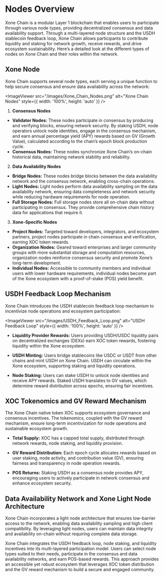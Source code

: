 
# Nodes Overview

Xone Chain is a modular Layer 1 blockchain that enables users to participate through various node types, providing decentralized consensus and data availability support. Through a multi-layered node structure and the USDH stablecoin feedback loop, Xone Chain allows participants to contribute liquidity and staking for network growth, receive rewards, and drive ecosystem sustainability. Here’s a detailed look at the different types of nodes on Xone Chain and their roles within the network.

## Xone Node

Xone Chain supports several node types, each serving a unique function to help secure consensus and ensure data availability across the network:

<ImageViewer src="/images/Xone_Chain_Nodes.png" alt="Xone Chain Nodes" style={{ width: '100%', height: 'auto' }} />

1. **Consensus Nodes**

* **Validator Nodes:** These nodes participate in consensus by producing and verifying blocks, ensuring network security. By staking USDH, node operators unlock node identities, engage in the consensus mechanism, and earn annual percentage yield (APY) rewards based on GV (Growth Value), calculated according to the chain’s epoch block production cycle.
* **Consensus Nodes:** These nodes synchronize Xone Chain’s on-chain historical data, maintaining network stability and reliability.

2. **Data Availability Nodes**

* **Bridge Nodes:** These nodes bridge blocks between the data availability network and the consensus network, enabling cross-chain operations.
* **Light Nodes:** Light nodes perform data availability sampling on the data availability network, ensuring data completeness and network security while reducing hardware requirements for node operation.
* **Full Storage Nodes:** Full storage nodes store all on-chain data without participating in consensus. They provide comprehensive chain history data for applications that require it.

3. **Xone-Specific Nodes**

* **Project Nodes:** Targeted toward developers, integrators, and ecosystem partners, project nodes participate in chain consensus and verification, earning XOC token rewards.
* **Organization Nodes:** Geared toward enterprises and larger community groups with more substantial storage and computation resources, organization nodes reinforce consensus security and promote Xone’s long-term development.
* **Individual Nodes:** Accessible to community members and individual users with lower hardware requirements, individual nodes become part of the Xone ecosystem with a proof-of-stake (POS) yield benefit.

## USDH Feedback Loop Mechanism

Xone Chain introduces the USDH stablecoin feedback loop mechanism to incentivize node operations and ecosystem participation:

<ImageViewer src="/images/USDH_Feedback_Loop.png" alt="USDH Feedback Loop" style={{ width: '100%', height: 'auto' }} />

- **Liquidity Provider Rewards:**
Users providing USDH/USDC liquidity pairs on decentralized exchanges (DEXs) earn XOC token rewards, fostering liquidity within the Xone ecosystem.

- **USDH Minting:**
Users bridge stablecoins like USDC or USDT from other chains and mint USDH on Xone Chain. USDH can circulate within the Xone ecosystem, supporting staking and liquidity operations.

- **Node Staking:**
Users can stake USDH to unlock node identities and receive APY rewards. Staked USDH translates to GV values, which determine reward distribution across epochs, ensuring fair incentives.

## XOC Tokenomics and GV Reward Mechanism

The Xone Chain native token XOC supports ecosystem governance and consensus incentives. The tokenomics, coupled with the GV reward mechanism, ensure long-term incentivization for node operations and sustainable ecosystem growth.

- **Total Supply:**
XOC has a capped total supply, distributed through network rewards, node staking, and liquidity provision.

- **GV Reward Distribution:**
Each epoch cycle allocates rewards based on user staking, node activity, and contribution value (GV), ensuring fairness and transparency in node operation rewards.

- **POS Returns:**
Staking USDH as a consensus node provides APY, encouraging users to actively participate in network consensus and enhance ecosystem security.

## Data Availability Network and Xone Light Node Architecture

Xone Chain incorporates a light node architecture that ensures low-barrier access to the network, enabling data availability sampling and high client compatibility. By leveraging light nodes, users can maintain data integrity and availability on-chain without requiring complete data storage.

Xone Chain integrates the USDH feedback loop, node staking, and liquidity incentives into its multi-layered participation model. Users can select node types suited to their needs, participate in the consensus and data availability networks, and earn POS-based rewards. This approach provides an accessible yet robust ecosystem that leverages XOC token distribution and the GV reward mechanism to build a secure and engaged community.



